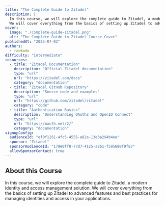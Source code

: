 ```yaml
---
title: "The Complete Guide to Zitadel"
description: |
  In this course, we will explore the complete guide to Zitadel, a modern identity and access management solution.
  We will cover everything from the basics of setting up Zitadel to advanced features and best practices for managing identities and access in your applications.
cover:
  image: "./complete-guide-zitadel.png"
  alt: "The Complete Guide to Zitadel Course Cover"
publishedAt: "2025-07-02"
authors:
  - rawkode
difficulty: "intermediate"
resources:
  - title: "Zitadel Documentation"
    description: "Official Zitadel documentation"
    type: "url"
    url: "https://zitadel.com/docs"
    category: "documentation"
  - title: "Zitadel GitHub Repository"
    description: "Source code and examples"
    type: "url"
    url: "https://github.com/zitadel/zitadel"
    category: "code"
  - title: "Authentication Basics"
    description: "Understanding OAuth2 and OpenID Connect"
    type: "url"
    url: "https://oauth.net/2/"
    category: "documentation"
signupConfig:
  audienceId: "ef0f1261-4fc5-4555-a82a-13e3a294b4ee"
  sponsor: "Zitadel"
  sponsorAudienceId: "179e0ff8-77d7-4125-a2b1-f595680f9f83"
  allowSponsorContact: true
---
```


## About this Course

In this course, we will explore the complete guide to Zitadel, a modern identity and access management solution. We will cover everything from the basics of setting up Zitadel to advanced features and best practices for managing identities and access in your applications.
